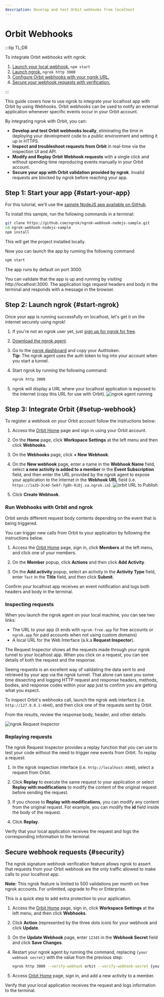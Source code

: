 ```yaml
---
description: Develop and test Orbit webhooks from localhost
---
```


# Orbit Webhooks

:::tip TL;DR

To integrate Orbit webhooks with ngrok:

1. [Launch your local webhook.](#start-your-app) `npm start`
1. [Launch ngrok.](#start-ngrok) `ngrok http 3000`
1. [Configure Orbit webhooks with your ngrok URL.](#setup-webhook)
1. [Secure your webhook requests with verification.](#security)

:::

This guide covers how to use ngrok to integrate your localhost app with Orbit by using Webhooks.
Orbit webhooks can be used to notify an external application whenever specific events occur in your Orbit account.

By integrating ngrok with Orbit, you can:

- **Develop and test Orbit webhooks locally**, eliminating the time in deploying your development code to a public environment and setting it up in HTTPS.
- **Inspect and troubleshoot requests from Orbit** in real-time via the inspection UI and API.
- **Modify and Replay Orbit Webhook requests** with a single click and without spending time reproducing events manually in your Orbit account.
- **Secure your app with Orbit validation provided by ngrok**. Invalid requests are blocked by ngrok before reaching your app.

## **Step 1**: Start your app {#start-your-app}

For this tutorial, we'll use the [sample NodeJS app available on GitHub](https://github.com/ngrok/ngrok-webhook-nodejs-sample).

To install this sample, run the following commands in a terminal:

```bash
git clone https://github.com/ngrok/ngrok-webhook-nodejs-sample.git
cd ngrok-webhook-nodejs-sample
npm install
```

This will get the project installed locally.

Now you can launch the app by running the following command:

```bash
npm start
```

The app runs by default on port 3000.

You can validate that the app is up and running by visiting http://localhost:3000. The application logs request headers and body in the terminal and responds with a message in the browser.

## **Step 2**: Launch ngrok {#start-ngrok}

Once your app is running successfully on localhost, let's get it on the internet securely using ngrok!

1. If you're not an ngrok user yet, just [sign up for ngrok for free](https://ngrok.com/signup).

1. [Download the ngrok agent](https://download.ngrok.com).

1. Go to the [ngrok dashboard](https://dashboard.ngrok.com) and copy your Authtoken. <br />
   **Tip:** The ngrok agent uses the auth token to log into your account when you start a tunnel.
1. Start ngrok by running the following command:

   ```bash
   ngrok http 3000
   ```

1. ngrok will display a URL where your localhost application is exposed to the internet (copy this URL for use with Orbit).
   ![ngrok agent running](/img/integrations/launch_ngrok_tunnel.png)

## **Step 3**: Integrate Orbit {#setup-webhook}

To register a webhook on your Orbit account follow the instructions below:

1. Access the [Orbit Home](https://app.orbit.love/) page and sign in using your Orbit account.

1. On the **Home** page, click **Workspace Settings** at the left menu and then click **Webhooks**.

1. On the **Webhooks** page, click **+ New Webhook**.

1. On the **New webhook** page, enter a name in the **Webhook Name** field, select **a new activity is added to a member** in the **Event Subscription** field, and then enter the URL provided by the ngrok agent to expose your application to the internet in the **Webhook URL** field (i.e. `https://1a2b-3c4d-5e6f-7g8h-9i0j.sa.ngrok.io`).
   ![orbit URL to Publish](img/ngrok_url_configuration_orbit.png)

1. Click **Create Webhook**.

### Run Webhooks with Orbit and ngrok

Orbit sends different request body contents depending on the event that is being triggered.

You can trigger new calls from Orbit to your application by following the instructions below.

1. Access the [Orbit Home](https://app.orbit.love/) page, sign in, click **Members** at the left menu, and click one of your members.

1. On the **Member** popup, click **Actions** and then click **Add Activity**.

1. On the **Add activity** popup, select an activity in the **Activity Type** field, enter `Test` in the **Title** field, and then click **Submit**.

Confirm your localhost app receives an event notification and logs both headers and body in the terminal.

### Inspecting requests

When you launch the ngrok agent on your local machine, you can see two links:

- The URL to your app (it ends with `ngrok-free.app` for free accounts or `ngrok.app` for paid accounts when not using custom domains)
- A local URL for the Web Interface (a.k.a **Request Inspector**).

The Request Inspector shows all the requests made through your ngrok tunnel to your localhost app. When you click on a request, you can see details of both the request and the response.

Seeing requests is an excellent way of validating the data sent to and retrieved by your app via the ngrok tunnel. That alone can save you some time dissecting and logging HTTP request and response headers, methods, bodies, and response codes within your app just to confirm you are getting what you expect.

To inspect Orbit's webhooks call, launch the ngrok web interface (i.e. `http://127.0.0.1:4040`), and then click one of the requests sent by Orbit.

From the results, review the response body, header, and other details:

![ngrok Request Inspector](img/ngrok_introspection_orbit_webhooks.png)

### Replaying requests

The ngrok Request Inspector provides a replay function that you can use to test your code without the need to trigger new events from Orbit. To replay a request:

1. In the ngrok inspection interface (i.e. `http://localhost:4040`), select a request from Orbit.

1. Click **Replay** to execute the same request to your application or select **Replay with modifications** to modify the content of the original request before sending the request.

1. If you choose to **Replay with modifications**, you can modify any content from the original request. For example, you can modify the **id** field inside the body of the request.

1. Click **Replay**.

Verify that your local application receives the request and logs the corresponding information to the terminal.

## Secure webhook requests {#security}

The ngrok signature webhook verification feature allows ngrok to assert that requests from your Orbit webhook are the only traffic allowed to make calls to your localhost app.

**Note:** This ngrok feature is limited to 500 validations per month on free ngrok accounts. For unlimited, upgrade to Pro or Enterprise.

This is a quick step to add extra protection to your application.

1. Access the [Orbit Home](https://app.orbit.love/) page, sign in, click **Workspace Settings** at the left menu, and then click **Webhooks**.

1. Click **Action** (represented by the three dots icon) for your webhook and click **Update**.

1. On the **Update Webhook** page, enter `12345` in the **Webhook Secret** field and click **Save Changes**.

1. Restart your ngrok agent by running the command, replacing `{your webhook secret}` with the value from the previous step:

   ```bash
   ngrok http 3000 --verify-webhook orbit --verify-webhook-secret {your webhook secret}
   ```

1. Access [Orbit Home](https://app.orbit.love/) page, sign in, and add a new activity to a member.

Verify that your local application receives the request and logs information to the terminal.
